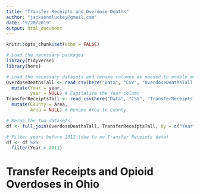 ```yaml
---
title: "Transfer Receipts and Overdose Deaths"
author: "jacksonmluckey@gmail.com"
date: "9/20/2019"
output: html_document
---
```


```r
knitr::opts_chunk$set(echo = FALSE)

# Load the necessary packages
library(tidyverse)
library(here)

# Load the necessary datasets and rename columns as needed to enable merging them
OverdoseDeathsTall <- read_csv(here("Data", "CSV", "OverdoseDeathsTall.csv")) %>%
  mutate(Year = year,
         year = NULL) # Capitalize the Year column
TransferReceiptsTall <- read_csv(here("Data", "CSV", "TransferReceiptsTall.csv")) %>%
  mutate(County = Area,
         Area = NULL) # Rename Area to County

# Merge the two datasets
df <- full_join(OverdoseDeathsTall, TransferReceiptsTall, by = c("Year", "County"))

# Filter years before 2012 (due to no Transfer Receipts data)
df <- df %>%
  filter(Year > 2011)
```

# Transfer Receipts and Opioid Overdoses in Ohio

